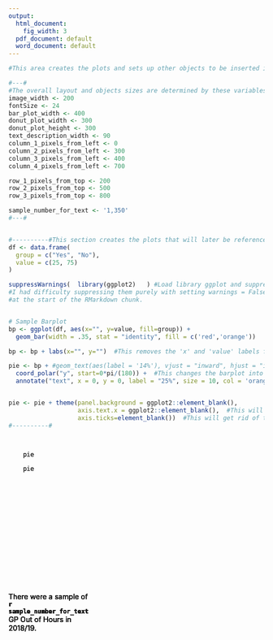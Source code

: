 ```yaml
---
output:
  html_document:
    fig_width: 3
  pdf_document: default
  word_document: default
---
```

  
  
<!-- This is the starting R code chunk that forms the pie charts -->
```r
#This area creates the plots and sets up other objects to be inserted into the RMarkdown code later on.

#---#
#The overall layout and objects sizes are determined by these variables.
image_width <- 200
fontSize <- 24
bar_plot_width <- 400
donut_plot_width <- 300
donut_plot_height <- 300
text_description_width <- 90
column_1_pixels_from_left <- 0
column_2_pixels_from_left <- 300
column_3_pixels_from_left <- 400
column_4_pixels_from_left <- 700

row_1_pixels_from_top <- 200
row_2_pixels_from_top <- 500
row_3_pixels_from_top <- 800

sample_number_for_text <- '1,350'
#---#


#----------#This section creates the plots that will later be referenced in the Markdown/HTML code.
df <- data.frame(
  group = c("Yes", "No"),
  value = c(25, 75)
)

suppressWarnings(  library(ggplot2)   ) #Load library ggplot and suppress any warnings that pop up.
#I had difficulty suppressing them purely with setting warnings = False
#at the start of the RMarkdown chunk.


# Sample Barplot
bp <- ggplot(df, aes(x="", y=value, fill=group)) +
  geom_bar(width = .35, stat = "identity", fill = c('red','orange'))

bp <- bp + labs(x="", y="")  #This removes the 'x' and 'value' labels for the x and y axes respectively.

pie <- bp + #geom_text(aes(label = '14%'), vjust = "inward", hjust = "inward") +
  coord_polar("y", start=0*pi/(180)) +  #This changes the barplot into a donut plot.
  annotate("text", x = 0, y = 0, label = "25%", size = 10, col = 'orange')


pie <- pie + theme(panel.background = ggplot2::element_blank(),
                   axis.text.x = ggplot2::element_blank(),  #This will get rid of the x-axis labels.
                   axis.ticks=element_blank())  #This will get rid of the single x-axis tick.
#----------#



```


<!-- This is the start of the Markdown/HTML section of the file. -->

<!-- This is the start of Row #1. -->
<div style="position: absolute; top: `r row_1_pixels_from_top`px;">

  <span style="padding: 10px; position: absolute; left: `r column_1_pixels_from_left`px; 
                top: 100px; width: `r donut_plot_width`px; height: `r donut_plot_height`px;">
```r
    pie 
```       
  </span>
  
  <span style = "position: absolute; left: `r column_2_pixels_from_left`px; top: 275px; 
                width: `r text_description_width`px; vertical-align: middle; ">  
      There were a sample of <b> `r sample_number_for_text` </b> GP Out of Hours in 2018/19.
  </span>
  
  <span style = "padding: 10px; position: absolute; left: `r column_3_pixels_from_left`px; 
               top: 100px; width: `r donut_plot_width`px; height: `r donut_plot_height`px;">
```r
    pie
```       
  </span>
  
  <span style = "position: absolute; left: `r column_4_pixels_from_left`px; top: 275px; 
                width: `r text_description_width`px; vertical-align: middle; ">  
      There were a sample of <b> `r sample_number_for_text` </b> GP Out of Hours in 2018/19.
  </span>
  
</div>


<!-- This is the start of Row #2. -->
<div style="position: absolute; top: `r row_2_pixels_from_top`px;">

  <span style="padding: 10px; position: absolute; left: `r column_1_pixels_from_left`px; 
                top: 100px; width: `r donut_plot_width`px; height: 300px;">
                <!--# out.height="200px", -->
```r
    pie
```       
  </span>
  
  <span style = "position: absolute; left: `r column_2_pixels_from_left`px; top: 275px; 
                width: `r text_description_width`px; vertical-align: middle; ">  
      There were a sample of <b> `r sample_number_for_text` </b> GP Out of Hours in 2018/19.
  </span>
  
  <span style = "padding: 10px; position: absolute; left: `r column_3_pixels_from_left`px; 
  top: 100px; width: `r donut_plot_width`px;">
```r
    pie
```       
  </span>
  
  <span style = "position: absolute; left: `r column_4_pixels_from_left`px; top: 275px; 
                width: `r text_description_width`px; vertical-align: middle; ">  
      There were a sample of <b> `r sample_number_for_text` </b> GP Out of Hours in 2018/19.
  </span>
  
</div>



<!-- This is the start of Row #3. -->
<div style="position: absolute; top: `r row_3_pixels_from_top`px;">

  <span style="padding: 10px; position: absolute; left: `r column_1_pixels_from_left`px; 
                top: 100px; width: `r donut_plot_width`px;">
```r
    pie 
```       
  </span>
  
  <span style = "position: absolute; left: `r column_2_pixels_from_left`px; top: 275px; 
                width: `r text_description_width`px; vertical-align: middle; ">  
      There were a sample of <b> `r sample_number_for_text` </b> GP Out of Hours in 2018/19.
  </span>
  
  <span style = "padding: 10px; position: absolute; left: `r column_3_pixels_from_left`px; 
  top: 100px; width: `r donut_plot_width`px;">
```r
    pie
```       
  </span>
  
  <span style = "position: absolute; left: `r column_4_pixels_from_left`px; top: 275px; 
                width: `r text_description_width`px; vertical-align: middle; ">  
      There were a sample of <b> `r sample_number_for_text` </b> GP Out of Hours in 2018/19.
  </span>
  
</div>









